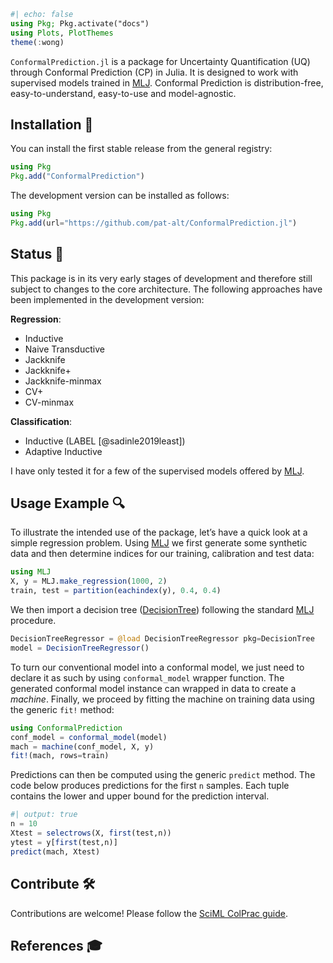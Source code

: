 ```julia
#| echo: false
using Pkg; Pkg.activate("docs")
using Plots, PlotThemes
theme(:wong)
```

`ConformalPrediction.jl` is a package for Uncertainty Quantification (UQ) through Conformal Prediction (CP) in Julia. It is designed to work with supervised models trained in [MLJ](https://alan-turing-institute.github.io/MLJ.jl/dev/). Conformal Prediction is distribution-free, easy-to-understand, easy-to-use and model-agnostic. 

## Installation 🚩

You can install the first stable release from the general registry:

```julia
using Pkg
Pkg.add("ConformalPrediction")
```

The development version can be installed as follows:

```julia
using Pkg
Pkg.add(url="https://github.com/pat-alt/ConformalPrediction.jl")
```

## Status 🔁

This package is in its very early stages of development and therefore still subject to changes to the core architecture. The following approaches have been implemented in the development version:

**Regression**:

- Inductive 
- Naive Transductive 
- Jackknife 
- Jackknife+ 
- Jackknife-minmax
- CV+
- CV-minmax

**Classification**:

- Inductive (LABEL [@sadinle2019least])
- Adaptive Inductive

I have only tested it for a few of the supervised models offered by [MLJ](https://alan-turing-institute.github.io/MLJ.jl/dev/).

## Usage Example 🔍

To illustrate the intended use of the package, let's have a quick look at a simple regression problem. Using [MLJ](https://alan-turing-institute.github.io/MLJ.jl/dev/) we first generate some synthetic data and then determine indices for our training, calibration and test data:

```julia
using MLJ
X, y = MLJ.make_regression(1000, 2)
train, test = partition(eachindex(y), 0.4, 0.4)
```

We then import a decision tree ([DecisionTree](https://github.com/Evovest/DecisionTree.jl)) following the standard [MLJ](https://alan-turing-institute.github.io/MLJ.jl/dev/) procedure.

```julia
DecisionTreeRegressor = @load DecisionTreeRegressor pkg=DecisionTree
model = DecisionTreeRegressor() 
```

To turn our conventional model into a conformal model, we just need to declare it as such by using `conformal_model` wrapper function. The generated conformal model instance can wrapped in data to create a *machine*. Finally, we proceed by fitting the machine on training data using the generic `fit!` method:

```julia
using ConformalPrediction
conf_model = conformal_model(model)
mach = machine(conf_model, X, y)
fit!(mach, rows=train)
```

Predictions can then be computed using the generic `predict` method. The code below produces predictions for the first `n` samples. Each tuple contains the lower and upper bound for the prediction interval.

```julia
#| output: true
n = 10
Xtest = selectrows(X, first(test,n))
ytest = y[first(test,n)]
predict(mach, Xtest)
```


## Contribute 🛠

Contributions are welcome! Please follow the [SciML ColPrac guide](https://github.com/SciML/ColPrac).

## References 🎓









